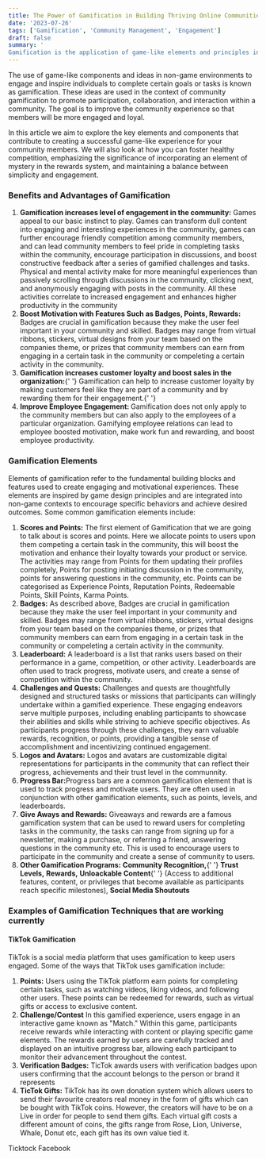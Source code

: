 ```yaml
---
title: The Power of Gamification in Building Thriving Online Communities
date: '2023-07-26'
tags: ['Gamification', 'Community Management', 'Engagement']
draft: false
summary: '
Gamification is the application of game-like elements and principles in non-game contexts to engage and motivate people to achieve certain objectives or tasks. In the context of community gamification, these principles are applied to encourage participation, collaboration, and interaction within a community. The idea is to make the community experience more enjoyable and rewarding, leading to increased engagement and loyalty. Lets dive into the details below.'
---
```


The use of game-like components and ideas in non-game environments to engage and inspire individuals to complete certain goals or tasks is known as gamification. These ideas are used in the context of community gamification to promote participation, collaboration, and interaction within a community. The goal is to improve the community experience so that members will be more engaged and loyal.

In this article we aim to explore the key elements and components that contribute to creating a successful game-like experience for your community members. We will also look at how you can foster healthy competition, emphasizing the significance of incorporating an element of mystery in the rewards system, and maintaining a balance between simplicity and engagement.

### Benefits and Advantages of Gamification

<ol>
  <li>
    <strong>Gamification increases level of engagement in the community:</strong> Games appeal to
    our basic instinct to play. Games can transform dull content into engaging and interesting
    experiences in the community, games can further encourage friendly competition among community
    members, and can lead community members to feel pride in completing tasks within the community,
    encourage participation in discussions, and boost constructive feedback after a series of
    gamified challenges and tasks. Physical and mental activity make for more meaningful experiences
    than passively scrolling through discussions in the community, clicking next, and anonymously
    engaging with posts in the community. All these activities correlate to increased engagement and
    enhances higher productivity in the community
  </li>
  <li>
    <strong>Boost Motivation with Features Such as Badges, Points, Rewards:</strong> Badges are
    crucial in gamification because they make the user feel important in your community and skilled.
    Badges may range from virtual ribbons, stickers, virtual designs from your team based on the
    companies theme, or prizes that community members can earn from engaging in a certain task in
    the community or compeleting a certain activity in the community.
  </li>
  <li>
    <strong>Gamification increases customer loyalty and boost sales in the organization:</strong>{' '}
    Gamification can help to increase customer loyalty by making customers feel like they are part
    of a community and by rewarding them for their engagement.{' '}
  </li>
  <li>
    <strong>Improve Employee Engagement: </strong> Gamification does not only apply to the community
    members but can also apply to the employees of a particular organization. Gamifying employee
    relations can lead to employee boosted motivation, make work fun and rewarding, and boost
    employee productivity.
  </li>
</ol>

### Gamification Elements

Elements of gamification refer to the fundamental building blocks and features used to create engaging and motivational experiences. These elements are inspired by game design principles and are integrated into non-game contexts to encourage specific behaviors and achieve desired outcomes. Some common gamification elements include:

<ol>
  <li>
    <strong>Scores and Points:</strong> The first element of Gamification that we are going to talk
    about is scores and points. Here we allocate points to users upon them competing a certain task
    in the community, this will boost the motivation and enhance their loyalty towards your product
    or service. The activities may range from Points for them updating their profiles completely,
    Points for posting initiating discussion in the community, points for answering questions in the
    community, etc. Points can be categorised as Experience Points, Reputation Points, Redeemable
    Points, Skill Points, Karma Points.
  </li>
  <li>
    <strong>Badges:</strong> As described above, Badges are crucial in gamification because they
    make the user feel important in your community and skilled. Badges may range from virtual
    ribbons, stickers, virtual designs from your team based on the companies theme, or prizes that
    community members can earn from engaging in a certain task in the community or compeleting a
    certain activity in the community.
  </li>
  <li>
    <strong>Leaderboard:</strong> A leaderboard is a list that ranks users based on their
    performance in a game, competition, or other activity. Leaderboards are often used to track
    progress, motivate users, and create a sense of competition within the community.
  </li>
  <li>
    <strong>Challenges and Quests:</strong> Challenges and quests are thoughtfully designed and
    structured tasks or missions that participants can willingly undertake within a gamified
    experience. These engaging endeavors serve multiple purposes, including enabling participants to
    showcase their abilities and skills while striving to achieve specific objectives. As
    participants progress through these challenges, they earn valuable rewards, recognition, or
    points, providing a tangible sense of accomplishment and incentivizing continued engagement.
  </li>
  <li>
    <strong>Logos and Avatars:</strong> Logos and avatars are customizable digital representations
    for participants in the community that can reflect their progress, achievements and their trust
    level in the communnity.
  </li>
  <li>
    <strong>Progress Bar:</strong>Progress bars are a common gamification element that is used to
    track progress and motivate users. They are often used in conjunction with other gamification
    elements, such as points, levels, and leaderboards.
  </li>
  <li>
    <strong>Give Aways and Rewards:</strong> Giveaways and rewards are a famous gamification system
    that can be used to reward users for completing tasks in the community, the tasks can range from
    signing up for a newsletter, making a purchase, or referring a friend, answering questions in
    the community etc. This is used to encourage users to participate in the community and create a
    sense of community to users.
  </li>
  <li>
    <strong>Other Gamification Programs:</strong> <strong>Community Recognition,</strong>{' '}
    <strong>Trust Levels,</strong> <strong>Rewards,</strong> <strong>Unloackable Content</strong>{' '}
    (Access to additional features, content, or privileges that become available as participants
    reach specific milestones), <strong>Social Media Shoutouts</strong>
  </li>
</ol>

### Examples of Gamification Techniques that are working currently

#### TikTok Gamification

TikTok is a social media platform that uses gamification to keep users engaged. Some of the ways that TikTok uses gamification include:

<ol>
  <li>
    <strong>Points:</strong> Users using the TikTok platform earn points for completing certain
    tasks, such as watching videos, liking videos, and following other users. These points can be
    redeemed for rewards, such as virtual gifts or access to exclusive content.
  </li>
  <li>
    <strong>Challenge/Contest</strong> In this gamified experience, users engage in an interactive
    game known as "Match." Within this game, participants receive rewards while interacting with
    content or playing specific game elements. The rewards earned by users are carefully tracked and
    displayed on an intuitive progress bar, allowing each participant to monitor their advancement
    throughout the contest.
  </li>
  <li>
    <strong>Verification Badges:</strong> TicTok awards users with verification badges upon users
    confirming that the account belongs to the person or brand it represents
  </li>
  <li>
    <strong>TicTok Gifts:</strong> TikTok has its own donation system which allows users to send
    their favourite creators real money in the form of gifts which can be bought with TikTok coins.
    However, the creators will have to be on a Live in order for people to send them gifts. Each
    virtual gift costs a different amount of coins, the gifts range from Rose, Lion, Universe,
    Whale, Donut etc, each gift has its own value tied it.
  </li>
</ol>
Ticktock Facebook
